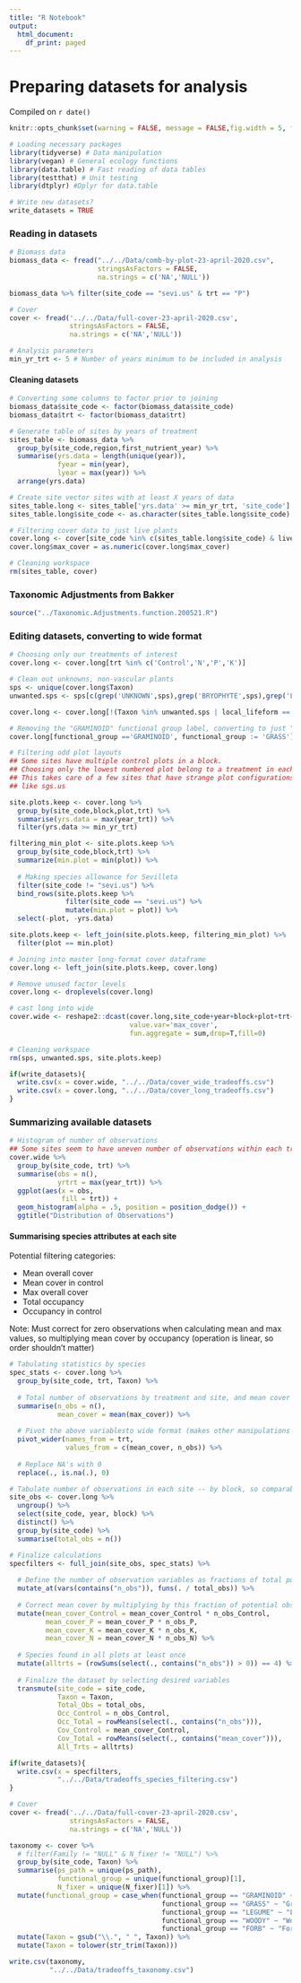 ```yaml
---
title: "R Notebook"
output:
  html_document:
    df_print: paged
---
```


# Preparing datasets for analysis

Compiled on `r date()`

```r
knitr::opts_chunk$set(warning = FALSE, message = FALSE,fig.width = 5, fig.height = 3.5)

# Loading necessary packages
library(tidyverse) # Data manipulation
library(vegan) # General ecology functions
library(data.table) # Fast reading of data tables
library(testthat) # Unit testing
library(dtplyr) #Dplyr for data.table

# Write new datasets?
write_datasets = TRUE
```

### Reading in datasets

```r
# Biomass data
biomass_data <- fread("../../Data/comb-by-plot-23-april-2020.csv",
                      stringsAsFactors = FALSE,
                      na.strings = c('NA','NULL'))

biomass_data %>% filter(site_code == "sevi.us" & trt == "P")

# Cover
cover <- fread('../../Data/full-cover-23-april-2020.csv',
               stringsAsFactors = FALSE,
               na.strings = c('NA','NULL'))

# Analysis parameters
min_yr_trt <- 5 # Number of years minimum to be included in analysis
```

#### Cleaning datasets

```r
# Converting some columns to factor prior to joining
biomass_data$site_code <- factor(biomass_data$site_code)
biomass_data$trt <- factor(biomass_data$trt)

# Generate table of sites by years of treatment
sites_table <- biomass_data %>% 
  group_by(site_code,region,first_nutrient_year) %>% 
  summarise(yrs.data = length(unique(year)),
            fyear = min(year), 
            lyear = max(year)) %>% 
  arrange(yrs.data)

# Create site vector sites with at least X years of data
sites_table.long <- sites_table['yrs.data' >= min_yr_trt, 'site_code']
sites_table.long$site_code <- as.character(sites_table.long$site_code)

# Filtering cover data to just live plants
cover.long <- cover[site_code %in% c(sites_table.long$site_code) & live==1,]
cover.long$max_cover = as.numeric(cover.long$max_cover)

# Cleaning workspace
rm(sites_table, cover)
```

### Taxonomic Adjustments from Bakker

```r
source("../Taxonomic.Adjustments.function.200521.R")


```




### Editing datasets, converting to wide format

```r
# Choosing only our treatments of interest
cover.long <- cover.long[trt %in% c('Control','N','P','K')]

# Clean out unknowns, non-vascular plants
sps <- unique(cover.long$Taxon)
unwanted.sps <- sps[c(grep('UNKNOWN',sps),grep('BRYOPHYTE',sps),grep('LICHEN',sps))]

cover.long <- cover.long[!(Taxon %in% unwanted.sps | local_lifeform == 'MOSS' | functional_group == 'BRYOPHYTE')]

# Removing the "GRAMINOID" functional group label, converting to just "GRASS"
cover.long[functional_group =='GRAMINOID', functional_group := 'GRASS']

# Filtering odd plot layouts
## Some sites have multiple control plots in a block.
## Choosing only the lowest numbered plot belong to a treatment in each block.
## This takes care of a few sites that have strange plot configurations,
## like sgs.us

site.plots.keep <- cover.long %>% 
  group_by(site_code,block,plot,trt) %>% 
  summarise(yrs.data = max(year_trt)) %>% 
  filter(yrs.data >= min_yr_trt)

filtering_min_plot <- site.plots.keep %>% 
  group_by(site_code,block,trt) %>% 
  summarize(min.plot = min(plot)) %>%
  
  # Making species allowance for Sevilleta
  filter(site_code != "sevi.us") %>%
  bind_rows(site.plots.keep %>% 
              filter(site_code == "sevi.us") %>%
              mutate(min.plot = plot)) %>%
  select(-plot, -yrs.data)

site.plots.keep <- left_join(site.plots.keep, filtering_min_plot) %>% 
  filter(plot == min.plot)

# Joining into master long-format cover dataframe
cover.long <- left_join(site.plots.keep, cover.long)

# Remove unused factor levels
cover.long <- droplevels(cover.long) 

# cast long into wide
cover.wide <- reshape2::dcast(cover.long,site_code+year+block+plot+trt+year_trt ~ Taxon,
                              value.var='max_cover', 
                              fun.aggregate = sum,drop=T,fill=0)

# Cleaning workspace
rm(sps, unwanted.sps, site.plots.keep)

if(write_datasets){
  write.csv(x = cover.wide, "../../Data/cover_wide_tradeoffs.csv")
  write.csv(x = cover.long, "../../Data/cover_long_tradeoffs.csv")
}
```

### Summarizing available datasets

```r
# Histogram of number of observations
## Some sites seem to have uneven number of observations within each treatment
cover.wide %>% 
  group_by(site_code, trt) %>%
  summarise(obs = n(),
            yrtrt = max(year_trt)) %>%
  ggplot(aes(x = obs,
             fill = trt)) +
  geom_histogram(alpha = .5, position = position_dodge()) +
  ggtitle("Distribution of Observations")
```

#### Summarising species attributes at each site

Potential filtering categories:

* Mean overall cover
* Mean cover in control
* Max overall cover
* Total occupancy
* Occupancy in control

Note: Must correct for zero observations when calculating mean and max values, so multiplying mean cover by occupancy (operation is linear, so order shouldn't matter)

```r
# Tabulating statistics by species
spec_stats <- cover.long %>%
  group_by(site_code, trt, Taxon) %>%
  
  # Total number of observations by treatment and site, and mean cover
  summarise(n_obs = n(),
            mean_cover = mean(max_cover)) %>%
  
  # Pivot the above variablesto wide format (makes other manipulations easier)
  pivot_wider(names_from = trt,
              values_from = c(mean_cover, n_obs)) %>%
  
  # Replace NA's with 0
  replace(., is.na(.), 0)

# Tabulate number of observations in each site -- by block, so comparable with above. Defines maximum number of possible observations
site_obs <- cover.long %>%
  ungroup() %>%
  select(site_code, year, block) %>%
  distinct() %>%
  group_by(site_code) %>%
  summarise(total_obs = n())

# Finalize calculations
specfilters <- full_join(site_obs, spec_stats) %>%
  
  # Define the number of observation variables as fractions of total potential observations
  mutate_at(vars(contains("n_obs")), funs(. / total_obs)) %>%
  
  # Correct mean cover by multiplying by this fraction of potential observation
  mutate(mean_cover_Control = mean_cover_Control * n_obs_Control,
         mean_cover_P = mean_cover_P * n_obs_P,
         mean_cover_K = mean_cover_K * n_obs_K,
         mean_cover_N = mean_cover_N * n_obs_N) %>%
  
  # Species found in all plots at least once
  mutate(alltrts = (rowSums(select(., contains("n_obs")) > 0)) == 4) %>%
  
  # Finalize the dataset by selecting desired variables
  transmute(site_code = site_code,
            Taxon = Taxon,
            Total_Obs = total_obs,
            Occ_Control = n_obs_Control,
            Occ_Total = rowMeans(select(., contains("n_obs"))),
            Cov_Control = mean_cover_Control,
            Cov_Total = rowMeans(select(., contains("mean_cover"))),
            All_Trts = alltrts)

if(write_datasets){
  write.csv(x = specfilters,
            "../../Data/tradeoffs_species_filtering.csv")
}
```

```r
# Cover
cover <- fread('../../Data/full-cover-23-april-2020.csv',
               stringsAsFactors = FALSE,
               na.strings = c('NA','NULL'))

taxonomy <- cover %>% 
  # filter(Family != "NULL" & N_fixer != "NULL") %>%
  group_by(site_code, Taxon) %>%
  summarise(ps_path = unique(ps_path),
            functional_group = unique(functional_group)[1],
            N_fixer = unique(N_fixer)[1]) %>%
  mutate(functional_group = case_when(functional_group == "GRAMINOID" ~ "Graminoid",
                                      functional_group == "GRASS" ~ "Graminoid",
                                      functional_group == "LEGUME" ~ "Legume",
                                      functional_group == "WOODY" ~ "Woody",
                                      functional_group == "FORB" ~ "Forb")) %>%
  mutate(Taxon = gsub("\\.", " ", Taxon)) %>%
  mutate(Taxon = tolower(str_trim(Taxon)))

write.csv(taxonomy,
          "../../Data/tradeoffs_taxonomy.csv")
```

